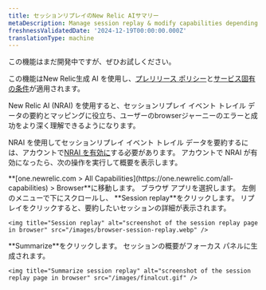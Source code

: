 ```yaml
---
title: セッションリプレイのNew Relic AIサマリー
metaDescription: Manage session replay & modify capabilities depending on the role
freshnessValidatedDate: '2024-12-19T00:00:00.000Z'
translationType: machine
---
```


<Callout title="プレビュー">
  この機能はまだ開発中ですが、ぜひお試しください。

  この機能はNew Relic生成 AI を使用し、[プレリリース ポリシー](/docs/licenses/license-information/referenced-policies/new-relic-pre-release-policy)と[サービス固有の条件](https://newrelic.com/termsandconditions/service-specific)が適用されます。
</Callout>

New Relic AI (NRAI) を使用すると、セッションリプレイ イベント トレイル データの要約とマッピングに役立ち、ユーザーのbrowserジャーニーのエラーと成功をより深く理解できるようになります。

NRAI を使用してセッションリプレイ イベント トレイル データを要約するには、アカウントで[NRAI を有効に](/docs/agentic-ai/new-relic-ai/#enable)する必要があります。 アカウントで NRAI が有効になったら、次の操作を実行して概要を表示します。

<Steps>
  <Step>
    <DNT>**[one.newrelic.com &gt; All Capabilities](https://one.newrelic.com/all-capabilities) &gt; Browser**</DNT>に移動します。
  </Step>

  <Step>
    ブラウザ アプリを選択します。
  </Step>

  <Step>
    左側のメニューで下にスクロールし、 <DNT>**Session replay**</DNT>をクリックします。
  </Step>

  <Step>
    リプレイをクリックすると、要約したいセッションの詳細が表示されます。

    <img title="Session replay" alt="screenshot of the session replay page in browser" src="/images/browser-session-replay.webp" />
  </Step>

  <Step>
    <DNT>**Summarize**</DNT>をクリックします。 セッションの概要がフォーカス パネルに生成されます。

    <img title="Summarize session replay" alt="screenshot of the session replay page in browser" src="/images/finalcut.gif" />
  </Step>
</Steps>